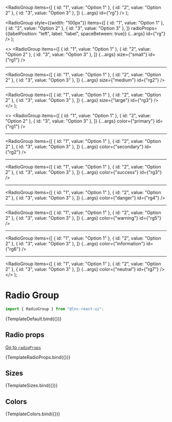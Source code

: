 
<Meta title="Inputs/Radio Group" component={RadioGroup} />

  <RadioGroup
    items={[
      { id: "1", value: "Option 1" },
      { id: "2", value: "Option 2" },
      { id: "3", value: "Option 3" },
    ]}
    {...args}
    id={"rg"}
  />
);

  <RadioGroup
    style={{width: "100px"}}
    items={[
      { id: "1", value: "Option 1" },
      { id: "2", value: "Option 2" },
      { id: "3", value: "Option 3" },
    ]}
    radioProps={{labelPosition: "left", label: "label", spaceBetween: true}}
    {...args}
    id={"rg"}
  />
);

  <>
    <RadioGroup
      items={[
        { id: "1", value: "Option 1" },
        { id: "2", value: "Option 2" },
        { id: "3", value: "Option 3" },
      ]}
      {...args}
      size={"small"}
      id={"rg1"}
    />
    <hr />
    <RadioGroup
      items={[
        { id: "1", value: "Option 1" },
        { id: "2", value: "Option 2" },
        { id: "3", value: "Option 3" },
      ]}
      {...args}
      size={"medium"}
      id={"rg2"}
    />
    <hr />
    <RadioGroup
      items={[
        { id: "1", value: "Option 1" },
        { id: "2", value: "Option 2" },
        { id: "3", value: "Option 3" },
      ]}
      {...args}
      size={"large"}
      id={"rg3"}
    />
  </>
);

  <>
    <RadioGroup
      items={[
        { id: "1", value: "Option 1" },
        { id: "2", value: "Option 2" },
        { id: "3", value: "Option 3" },
      ]}
      {...args}
      color={"primary"}
      id={"rg1"}
    />
    <hr />
    <RadioGroup
      items={[
        { id: "1", value: "Option 1" },
        { id: "2", value: "Option 2" },
        { id: "3", value: "Option 3" },
      ]}
      {...args}
      color={"secondary"}
      id={"rg2"}
    />
    <hr />
    <RadioGroup
      items={[
        { id: "1", value: "Option 1" },
        { id: "2", value: "Option 2" },
        { id: "3", value: "Option 3" },
      ]}
      {...args}
      color={"success"}
      id={"rg3"}
    />
    <hr />
    <RadioGroup
      items={[
        { id: "1", value: "Option 1" },
        { id: "2", value: "Option 2" },
        { id: "3", value: "Option 3" },
      ]}
      {...args}
      color={"danger"}
      id={"rg4"}
    />
    <hr />
    <RadioGroup
      items={[
        { id: "1", value: "Option 1" },
        { id: "2", value: "Option 2" },
        { id: "3", value: "Option 3" },
      ]}
      {...args}
      color={"warning"}
      id={"rg5"}
    />
    <hr />
    <RadioGroup
      items={[
        { id: "1", value: "Option 1" },
        { id: "2", value: "Option 2" },
        { id: "3", value: "Option 3" },
      ]}
      {...args}
      color={"information"}
      id={"rg6"}
    />
    <hr />
    <RadioGroup
      items={[
        { id: "1", value: "Option 1" },
        { id: "2", value: "Option 2" },
        { id: "3", value: "Option 3" },
      ]}
      {...args}
      color={"neutral"}
      id={"rg7"}
    />
  </>
);

# Radio Group

```jsx
import { RadioGroup } from "@lnc-react-ui";
```

<Canvas>
  <Story name="Default" args={{}}>
    {TemplateDefault.bind({})}
  </Story>
</Canvas>

<ArgsTable story="Default" />

## Radio props

[Go to `radioProps`](http://localhost:6006/?path=/docs/basic-inputs-radio-input--default-story)

<Canvas>
  <Story name="Radio Props" args={{}}>
    {TemplateRadioProps.bind({})}
  </Story>
</Canvas>

## Sizes

<Canvas>
  <Story name="Sizes" args={{}}>
    {TemplateSizes.bind({})}
  </Story>
</Canvas>

## Colors

<Canvas>
  <Story name="Colors" args={{}}>
    {TemplateColors.bind({})}
  </Story>
</Canvas>
